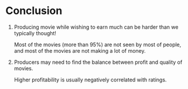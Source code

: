 # Conclusion

1. Producing movie while wishing to earn much can be harder than we typically thought!

     Most of the movies (more than 95%) are not seen by most of people, and most of the movies are not making a lot of money.

2. Producers may need to find the balance between profit and quality of movies.

    Higher profitability is usually negatively correlated with ratings.
    